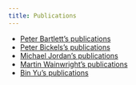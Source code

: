 ```yaml
---
title: Publications
---
```


 - [Peter Bartlett's publications](http://www.stat.berkeley.edu/~bartlett/publications/pubs-93.html)
 - [Peter Bickels's publications](http://www.stat.berkeley.edu/~bickel/bibserver.htm)
 - [Michael Jordan's publications](http://www.cs.berkeley.edu/~jordan/publications.html)
 - [Martin Wainwright's publications](http://www.eecs.berkeley.edu/~wainwrig/#publications)
 - [Bin Yu's publications](https://binyu.stat.berkeley.edu/papers)
